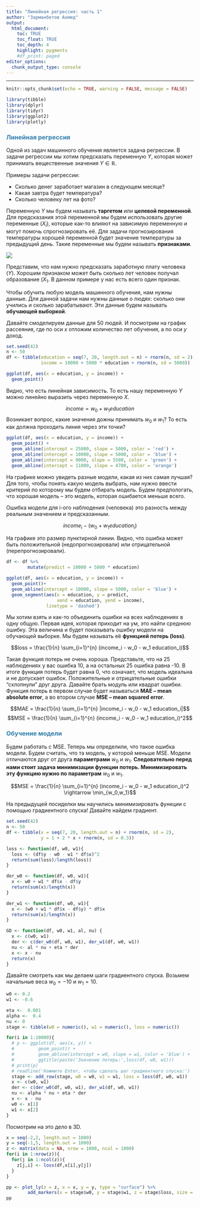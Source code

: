 ```yaml
---
title: "Линейная регрессия: часть 1"
author: "Зарманбетов Ахмед"
output: 
  html_document:
    toc: TRUE
    toc_float: TRUE
    toc_depth: 4
    highlight: pygments
    #df_print: paged
editor_options: 
  chunk_output_type: console
---
```

<style>
h1,
h2,
h3,
h4,
h5,
h6  {
  color: #317eac;
}
</style>
---
```r
knitr::opts_chunk$set(echo = TRUE, warning = FALSE, message = FALSE)
```

```r
library(tibble)
library(dplyr)
library(tidyr)
library(ggplot2)
library(plotly)
```

### Линейная регрессия

Одной из задач машинного обучения является задача регрессии. В задачи регрессии мы хотим предсказать переменную $Y$, которая может принимать вещественные значения $Y \in \mathbb{R}$. 

Примеры задачи регрессии:

* Сколько денег заработает магазин в следующем месяце?
* Какая завтра будет температура?
* Сколько человеку лет на фото?

Переменную $Y$ мы будем называть **таргетом** или **целевой переменной**. Для предсказания этой переменной мы будем использовать другие переменные ($X_i$), которые как-то влияют на зависимую переменную и могут помочь спрогнозировать её. Для задачи прогнозирования температуры хорошей переменной будет значение температуры за предыдущий день. Такие переменные мы будем называть **признаками**. 

![](pictures/extrapolating.png)

Представим, что нам нужно предсказать заработную плату человека ($Y$). Хорошим признаком может быть сколько лет человек получал образование ($X_1$. В данном примере у нас есть всего один признак. 

Чтобы обучить любую модель машинного обучения, нам нужны данные. Для данной задачи нам нужны данные о людях: сколько они учились и сколько зарабатывают. Эти данные будем называть **обучающей выборкой**. 

Давайте смоделируем данные для 50 людей. И посмотрим на график рассеяния, где по оси $x$ отложим количество лет обучения, а по оси $y$ доход.

```r
set.seed(42)
n <- 50
df <- tibble(education = seq(7, 20, length.out = n) + rnorm(n, sd = 2),
             income = 10000 + 5000 * education + rnorm(n, sd = 5000))

ggplot(df, aes(x = education, y = income)) +
  geom_point()
```

Видно, что есть линейная зависимость. То есть нашу переменную $Y$ можно линейно выразить через переменную $X$.

$$income = w_0 + w_1 education$$
 Возникает вопрос, какие значения дожны принимать $w_0$ и $w_1$? То есть как должна проходить линия через эти точки?
 
```r
ggplot(df, aes(x = education, y = income)) +
  geom_point() + 
  geom_abline(intercept = 25000, slope = 5000, color = 'red') + 
  geom_abline(intercept = 10000, slope = 5000, color = 'blue') + 
  geom_abline(intercept = 9000, slope = 5500, color = 'green') + 
  geom_abline(intercept = 11000, slope = 4700, color = 'orange') 
```

На графике можно увидеть разные модели, какая из них самая лучшая? Для того, чтобы понять какую модель выбрать, нам нужно ввести критерий по которому мы будем отбирать модель. Будем предпологать, что хорошая модель -- это модель, которая ошибается меньше всего.

Ошибка модели для i-ого наблюдения (человека) это разность между реальным значением и предсказанным.

$$income_i - (w_0 + w_1 education_i)$$

На графике это размер пунктирной линии. Видно, что ошибка может быть положительной (недопрогнозировали) или отрицательной (перепрогнозировали).

```r
df <- df %>%
        mutate(predict = 10000 + 5000 * education)

ggplot(df, aes(x = education, y = income)) +
  geom_point()+
  geom_abline(intercept = 10000, slope = 5000, color = 'blue') +
  geom_segment(aes(x = education, y = predict, 
                   xend = education, yend = income),
               linetype = 'dashed')
```

Мы хотим взять и как-то объединить ошибки на всех наблюдениях в одну общую. Первая идея, которая приходит на ум, это найти среднюю ошибку. Эта величина и будет показывать ошибку модели на обучающей выборке. Мы будем называть её **функцией потерь (loss)**. 

$$loss = \frac{1}{n} \sum_{i=1}^{n} (income_i - w_0 - w_1 education_i)$$

Такая функция потерь не очень хороша. Представьте, что на 25 наблюдениях у вас ошибка 10, а на остальных 25 ошибка равна -10. В итоге функция потерь будет равна 0, что означает, что модель идеальна и не допускает ошибок. Положительные и отрицательные ошибки "схлопнули" друг друга. Давайте брать модуль или квадрат ошибки. Функция потерь в первом случае будет называться **MAE -- mean absolute error**, а во втором случае **MSE -- mean squared error**.

$$MAE = \frac{1}{n} \sum_{i=1}^{n} |income_i - w_0 - w_1 education_i|$$
$$MSE = \frac{1}{n} \sum_{i=1}^{n} (income_i - w_0 - w_1 education_i)^2$$

### Обучение модели

Будем работать c MSE. Теперь мы определили, что такое ошибка модели. Будем считать, что та модель, у которой меньше MSE. Модели отличаются друг от друга **параметрами** $w_0$ и $w_1$. **Следовательно перед нами стоит задача минимизации функции потерь. Минимизировать эту функцию нужно по параметрам** $w_0$ и $w_1$. 

$$MSE = \frac{1}{n} \sum_{i=1}^{n} (income_i - w_0 - w_1 education_i)^2 \rightarrow \min_{w_0,w_1}$$

На предыдущей посиделки мы научились минимизировать функции с помощью градиентного спуска! Давайте найдем градиент.

```r
set.seed(42)
n <- 50
df <- tibble(x = seq(7, 20, length.out = n) + rnorm(n, sd = 2),
             y = 1 + 2 * x + rnorm(n, sd = 0.3))

loss <- function(df, w0, w1){
  loss <- (df$y - w0 - w1 * df$x)^2
  return(sum(loss)/length(loss))
}

der_w0 <- function(df, w0, w1){
  x <- w0 + w1 * df$x - df$y 
  return(sum(x)/length(x))
}

der_w1 <- function(df, w0, w1){
  x <- (w0 + w1 * df$x - df$y) * df$x
  return(sum(x)/length(x))
}

GD <- function(df, w0, w1, al, nu) {
  x <- c(w0, w1)
  der <- c(der_w0(df, w0, w1), der_w1(df, w0, w1))
  nu <- al * nu + eta * der
  x <- x - nu
  return(x)
}
```

Давайте смотреть как мы делаем шаги градиентного спуска. Возьмем начальные веса $w_0 = -10$ и $w_1 = 10$.

```r
w0 <- 0.2
w1 <- -0.6

eta <-  0.001
alpha <-  0.4
nu <- 0
stage <- tibble(w0 = numeric(), w1 = numeric(), loss = numeric())

for(i in 1:10000){
  # p <- ggplot(df, aes(x, y)) +
  #         geom_point() +
  #         geom_abline(intercept = w0, slope = w1, color = 'blue') +
  #         ggtitle(paste('Значение потерь:',loss(df, w0, w1)))
  # print(p)
  # readline('Нажмите Enter, чтобы сделать шаг градиентного спуска:')
  stage <- add_row(stage, w0 = w0, w1 = w1, loss = loss(df, w0, w1))
  x <- c(w0, w1)
  der <- c(der_w0(df, w0, w1), der_w1(df, w0, w1))
  nu <- alpha * nu + eta * der
  x <- x - nu
  w0 <- x[1]
  w1 <- x[2]
}
```

Посмотрим на это дело в 3D.

```r
x = seq(-2,2, length.out = 1000)
y = seq(-1,5, length.out = 1000)
z <- matrix(data = NA, nrow = 1000, ncol = 1000)
for(i in 1:nrow(z)){
  for(j in 1:ncol(z)){
    z[j,i] <- loss(df,x[i],y[j])
  }
}

pp <- plot_ly(z = z, x = x, y = y, type = "surface") %>%
        add_markers(x = stage$w0, y = stage$w1, z = stage$loss, size = 0.3)
pp
```

